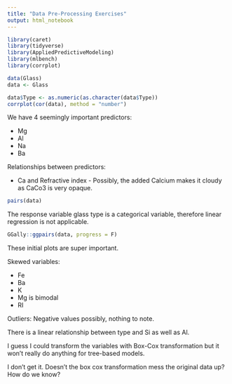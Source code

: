 ```yaml
---
title: "Data Pre-Processing Exercises"
output: html_notebook
---
```


```r
library(caret)
library(tidyverse)
library(AppliedPredictiveModeling)
library(mlbench)
library(corrplot)
```

```r
data(Glass)
data <- Glass

data$Type <- as.numeric(as.character(data$Type))
corrplot(cor(data), method = "number")
```

We have 4 seemingly important predictors:

* Mg 
* Al
* Na
* Ba


Relationships between predictors:

* Ca and Refractive index - Possibly, the added Calcium makes it cloudy as CaCo3 is very opaque.

```r
pairs(data)
```

The response variable glass type is a categorical variable, therefore linear regression is not applicable.

```r
GGally::ggpairs(data, progress = F)
```

These initial plots are super important.

Skewed variables:

* Fe
* Ba 
* K
* Mg is bimodal
* RI

Outliers: Negative values possibly, nothing to note.

There is a linear relationship between type and Si as well as Al.

I guess I could transform the variables with Box-Cox transformation but it won't really do anything for tree-based models.

I don't get it. Doesn't the box cox transformation mess the original data up? How do we know?
